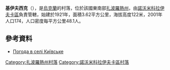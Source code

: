 {{coord|47|57|30|N|35|59|39|E|scale:100000|display=title}}

'''基伊夫西克'''（{{lang-uk|Київське}}），是[[烏克蘭|烏克蘭]]的村落，位於該國東南部[[扎波羅熱州|扎波羅熱州]]，由[[諾沃米科拉伊夫卡區|諾沃米科拉伊夫卡區]]負責管轄，始建於1921年，面積3.62平方公里，海拔高度122米，2001年人口174，人口密度每平方公里48.1人。

==參考資料==
* [http://weather.in.ua/ua/zaporozhskaja/10421 Погода в селі Київське] {{Wayback|url=http://weather.in.ua/ua/zaporozhskaja/10421 |date=20111220043229 }}

[[Category:扎波羅熱州村落|Category:扎波羅熱州村落]]
[[Category:諾沃米科拉伊夫卡區村落|Category:諾沃米科拉伊夫卡區村落]]


{{Zaporizhia-geo-stub}}